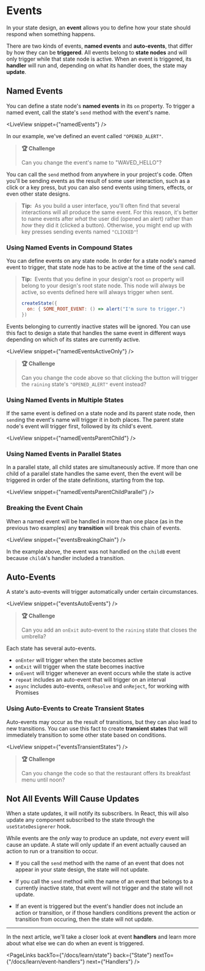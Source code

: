 # Events

In your state design, an **event** allows you to define how your state should respond when something happens.

There are two kinds of events, **named events** and **auto-events**, that differ by how they can be **triggered**. All events belong to **state nodes** and will only trigger while that state node is active. When an event is triggered, its **handler** will run and, depending on what its handler does, the state may **update**.

## Named Events

You can define a state node's **named events** in its `on` property. To trigger a named event, call the state's `send` method with the event's name.

<LiveView snippet={"namedEvents"} />

In our example, we've defined an event called `"OPENED_ALERT"`.

> **🏆 Challenge**
>
> Can you change the event's name to "WAVED_HELLO"?

You can call the `send` method from anywhere in your project's code. Often you'll be sending events as the result of some user interaction, such as a click or a key press, but you can also send events using timers, effects, or even other state designs.

> **Tip:**&nbsp;&nbsp;As you build a user interface, you'll often find that several interactions will all produce the same event. For this reason, it's better to name events after _what_ the user did (opened an alert) rather than _how_ they did it (clicked a button). Otherwise, you might end up with key presses sending events named `"CLICKED"`!

### Using Named Events in Compound States

You can define events on any state node. In order for a state node's named event to trigger, that state node has to be active at the time of the `send` call.

> **Tip:**&nbsp;&nbsp;Events that you define in your design's root `on` property will belong to your design's root state node. This node will always be active, so events defined here will always trigger when sent.
>
> ```jsx
> createState({
>   on: { SOME_ROOT_EVENT: () => alert("I'm sure to trigger.")
> })
> ```

Events belonging to currently inactive states will be ignored. You can use this fact to design a state that handles the same event in different ways depending on which of its states are currently active.

<LiveView snippet={"namedEventsActiveOnly"} />

> **🏆 Challenge**
>
> Can you change the code above so that clicking the button will trigger the `raining` state's `"OPENED_ALERT"` event instead?

### Using Named Events in Multiple States

If the same event is defined on a state node and its parent state node, then `send`ing the event's name will trigger it in both places. The parent state node's event will trigger first, followed by its child's event.

<LiveView snippet={"namedEventsParentChild"} />

### Using Named Events in Parallel States

In a parallel state, all child states are simultaneously active. If more than one child of a parallel state handles the same event, then the event will be triggered in order of the state definitions, starting from the top.

<LiveView snippet={"namedEventsParentChildParallel"} />

### Breaking the Event Chain

When a named event will be handled in more than one place (as in the previous two examples) any **transition** will break this chain of events.

<LiveView snippet={"eventsBreakingChain"} />

In the example above, the event was not handled on the `childB` event because `childA`'s handler included a transition.

## Auto-Events

A state's auto-events will trigger automatically under certain circumstances.

<LiveView snippet={"eventsAutoEvents"} />

> **🏆 Challenge**
>
> Can you add an `onExit` auto-event to the `raining` state that closes the umbrella?

Each state has several auto-events.

- `onEnter` will trigger when the state becomes active
- `onExit` will trigger when the state becomes inactive
- `onEvent` will trigger whenever an event occurs while the state is active
- `repeat` includes an auto-event that will trigger on an interval
- `async` includes auto-events, `onResolve` and `onReject`, for working with Promises

### Using Auto-Events to Create Transient States

Auto-events may occur as the result of transitions, but they can also lead to new transitions. You can use this fact to create **transient states** that will immediately transition to some other state based on conditions.

<LiveView snippet={"eventsTransientStates"} />

> **🏆 Challenge**
>
> Can you change the code so that the restaurant offers its breakfast menu until noon?

## Not All Events Will Cause Updates

When a state updates, it will notify its subscribers. In React, this will also update any component subscribed to the state through the `useStateDesignerer` hook.

While events are the _only_ way to produce an update, not _every_ event will cause an update. A state will only update if an event actually caused an action to run or a transition to occur.

- If you call the `send` method with the name of an event that does not appear in your state design, the state will not update.

- If you call the `send` method with the name of an event that belongs to a currently inactive state, that event will not trigger and the state will not update.

- If an event is triggered but the event's handler does not include an action or transition, or if those handlers conditions prevent the action or transition from occuring, then the state will not update.

---

In the next article, we'll take a closer look at event **handlers** and learn more about what else we can do when an event is triggered.

<PageLinks
  backTo={"/docs/learn/state"}
  back={"State"}
  nextTo={"/docs/learn/event-handlers"}
  next={"Handlers"}
/>
